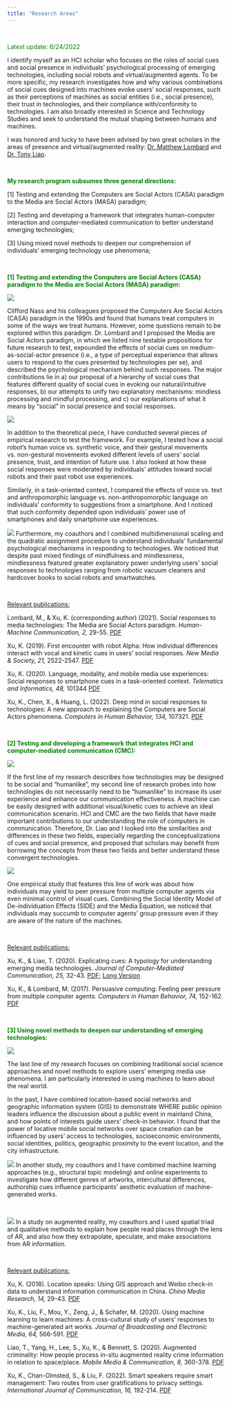 ```yaml
---
title: "Research Areas"
---
```


&nbsp;
&nbsp;

<font color="green">Latest update: 6/24/2022</font>

I identify myself as an HCI scholar who focuses on the roles of social cues and social presence in individuals’ psychological processing of emerging technologies, including social robots and virtual/augmented agents. To be more specific, my research investigates how and why various combinations of social cues designed into machines evoke users’ social responses, such as their perceptions of machines as social entities (i.e., social presence), their trust in technologies, and their compliance with/conformity to technologies. I am also broadly interested in Science and Technology Studies and seek to understand the mutual shaping between humans and machines.

I was honored and lucky to have been advised by two great scholars in the areas of presence and virtual/augmented reality: [Dr. Matthew Lombard](https://klein.temple.edu/faculty/matthew-lombard) and [Dr. Tony Liao](https://www.uhcougarlab.com/aboutus). 

&nbsp;
&nbsp;

<font color="green">**My research program subsumes three general directions:**</font>

[1] Testing and extending the Computers are Social Actors (CASA) paradigm to the Media are Social Actors (MASA) paradigm;

[2] Testing and developing a framework that integrates human-computer interaction and computer-mediated communication to better understand emerging technologies;

[3] Using mixed novel methods to deepen our comprehension of individuals’ emerging technology use phenomena;

&nbsp;
&nbsp;

<font color="green">**[1] Testing and extending the Computers are Social Actors (CASA) paradigm to the Media are Social Actors (MASA) paradigm:**</font>

![](images/masa2.png)

Clifford Nass and his colleagues proposed the Computers Are Social Actors (CASA) paradigm in the 1990s and found that humans treat computers in some of the ways we treat humans. However, some questions remain to be explored within this paradigm. Dr. Lombard and I proposed the Media are Social Actors paradigm, in which we listed nine testable propositions for future research to test, expounded the effects of social cues on medium-as-social-actor presence (i.e., a type of perceptual experience that allows users to respond to the cues presented by technologies per se), and described the psychological mechanism behind such responses. The major contributions lie in a) our proposal of a hierarchy of social cues that features different quality of social cues in evoking our natural/intuitive responses, b) our attempts to unify two explanatory mechanisms: mindless processing and mindful processing, and c) our explanations of what it means by “social” in social presence and social responses. 

![](images/robot.png)

In addition to the theoretical piece, I have conducted several pieces of empirical research to test the framework. For example, I tested how a social robot’s human voice vs. synthetic voice, and their gestural movements vs. non-gestural movements evoked different levels of users’ social presence, trust, and intention of future use. I also looked at how these social responses were moderated by individuals’ attitudes toward social robots and their past robot use experiences. 
 
Similarly, in a task-oriented context, I compared the effects of voice vs. text and anthropomorphic language vs. non-anthropomorphic language on individuals’ conformity to suggestions from a smartphone. And I noticed that such conformity depended upon individuals’ power use of smartphones and daily smartphone use experiences. 
 
![](images/multidimensional.png)
Furthermore, my coauthors and I combined multidimensional scaling and the quadratic assignment procedure to understand individuals’ fundamental psychological mechanisms in responding to technologies. We noticed that despite past mixed findings of mindfulness and mindlessness, mindlessness featured greater explanatory power underlying users’ social responses to technologies ranging from robotic vacuum cleaners and hardcover books to social robots and smartwatches. 

&nbsp;

<u>Relevant publications:</u>

Lombard, M., & Xu, K. (corresponding author) (2021). Social responses to media technologies: The Media are Social Actors paradigm. *Human-Machine Communication, 2,* 29-55. [PDF](publications/Lombard & Xu 2021 Social Responses to Media Technologies in the 21st Century_ The M.pdf)

Xu, K. (2019). First encounter with robot Alpha: How individual differences interact with vocal and kinetic cues in users’ social responses. *New Media & Society, 21,* 2522-2547. [PDF](publications/Xu 2019 Robot alpha.pdf)

Xu, K. (2020). Language, modality, and mobile media use experiences: Social responses to smartphone cues in a task-oriented context. *Telematics and Informatics, 48,* 101344 [PDF](publications/Xu 2020 Mobile phone study.pdf)

Xu, K., Chen, X., & Huang, L. (2022). Deep mind in social responses to technologies: A new approach to explaining the Computers are Social Actors phenomena. *Computers in Human Behavior, 134,* 107321. [PDF](publications/Xu et al. 2022 Deep mind in social responses.pdf)

&nbsp;
&nbsp;

<font color="green">**[2] Testing and developing a framework that integrates HCI and computer-mediated communication (CMC):**</font>

![](images/JCMC.png)

If the first line of my research describes how technologies may be designed to be social and “humanlike”, my second line of research probes into how technologies do not necessarily need to be “humanlike” to increase its user experience and enhance our communication effectiveness. A machine can be easily designed with additional visual/kinetic cues to achieve an ideal communication scenario. HCI and CMC are the two fields that have made important contributions to our understanding the role of computers in communication. Therefore, Dr. Liao and I looked into the similarities and differences in these two fields, especially regarding the conceptualizations of cues and social presence, and proposed that scholars may benefit from borrowing the concepts from these two fields and better understand these convergent technologies. 
 
![](images/SIDEme.png)

One empirical study that features this line of work was about how individuals may yield to peer pressure from multiple computer agents via even minimal control of visual cues. Combining the Social Identity Model of De-individuation Effects (SIDE) and the Media Equation, we noticed that individuals may succumb to computer agents’ group pressure even if they are aware of the nature of the machines. 

&nbsp;

<u>Relevant publications:</u>

Xu, K., & Liao, T. (2020). Explicating cues: A typology for understanding emerging media technologies. *Journal of Computer-Mediated Communication, 25,* 32-43. [PDF](publications/Xu & Liao Explicating Cues JCMC.pdf); [Long Version](publications/ICA paper 5.30 Kun & Tony.pdf) 

Xu, K., & Lombard, M. (2017). Persuasive computing: Feeling peer pressure from multiple computer agents. *Computers in Human Behavior, 74,* 152-162. [PDF](publications/Xu_Lombard_Persuasive computing.pdf)

&nbsp;
&nbsp;

<font color="green">**[3] Using novel methods to deepen our understanding of emerging technologies:**</font>

![](images/location.png)

The last line of my research focuses on combining traditional social science approaches and novel methods to explore users’ emerging media use phenomena. I am particularly interested in using machines to learn about the real world. 

In the past, I have combined location-based social networks and geographic information system (GIS) to demonstrate WHERE public opinion leaders influence the discussion about a public event in mainland China, and how points of interests guide users’ check-in behavior. I found that the power of locative mobile social networks over space creation can be influenced by users’ access to technologies, socioeconomic environments, social identities, politics, geographic proximity to the event location, and the city infrastructure. 

![](images/stm.png)
In another study, my coauthors and I have combined machine learning approaches (e.g., structural topic modeling) and online experiments to investigate how different genres of artworks, intercultural differences, authorship cues influence participants’ aesthetic evaluation of machine-generated works. 

&nbsp;
 
![](images/AR map.png)
In a study on augmented reality, my coauthors and I used spatial triad and qualitative methods to explain how people read places through the lens of AR, and also how they extrapolate, speculate, and make associations from AR information. 

&nbsp;

<u>Relevant publications:</u>

Xu, K. (2018). Location speaks: Using GIS approach and Weibo check-in data to understand information communication in China. *China Media Research, 14,* 29-43. [PDF](publications/Xu Location speaks.pdf) 

Xu, K., Liu, F., Mou, Y., Zeng, J., & Schafer, M. (2020). Using machine learning to learn machines: A cross-cultural study of users’ responses to machine-generated art works. *Journal of Broadcasting and Electronic Media, 64,* 566-591. [PDF](publications/Xu et al. 2020 Using Machine Learning to Learn Machines A Cross Cultural Study of Users Responses to Machine Generated Artworks.pdf)

Liao, T., Yang, H., Lee, S., Xu, K., & Bennett, S. (2020). Augmented criminality: How people process in-situ augmented reality crime information in relation to space/place. *Mobile Media & Communication, 8,* 360-378. [PDF](publications/liao et al. augmented reality.pdf)

Xu, K., Chan-Olmsted, S., & Liu, F. (2022). Smart speakers require smart management: Two routes from user gratifications to privacy settings. *International Journal of Communication, 16,* 192-214. [PDF](publications/Xu et al. 2022 Smartspeakers.pdf)

